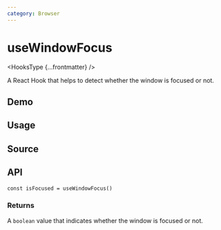 ```yaml
---
category: Browser
---
```


# useWindowFocus


<HooksType {...frontmatter} />

A React Hook that helps to detect whether the window is focused or not.

## Demo


<App />

## Usage



## Source


<Source />

## API

```tsx
const isFocused = useWindowFocus()
```

### Returns

A `boolean` value that indicates whether the window is focused or not.
